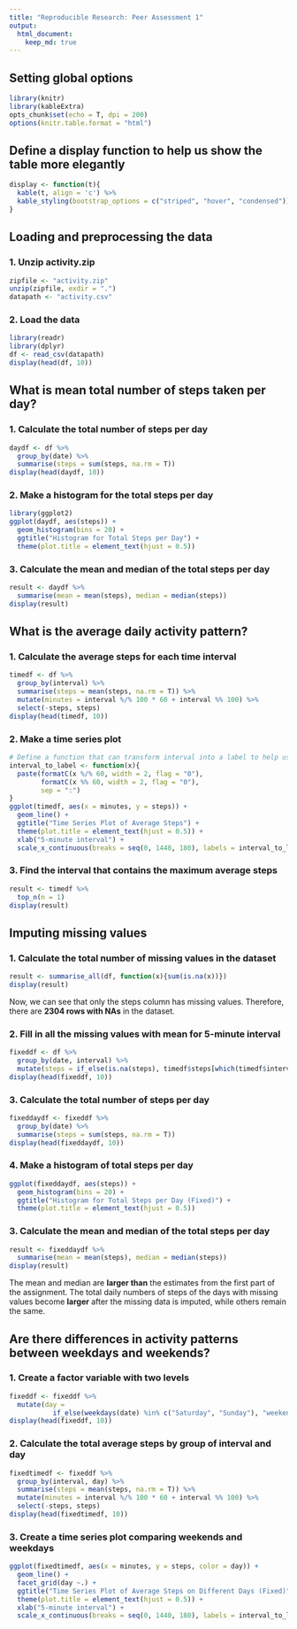 ```yaml
---
title: "Reproducible Research: Peer Assessment 1"
output: 
  html_document:
    keep_md: true
---
```


## Setting global options
```r
library(knitr)
library(kableExtra)
opts_chunk$set(echo = T, dpi = 200)
options(knitr.table.format = "html") 
```

## Define a display function to help us show the table more elegantly
```r
display <- function(t){
  kable(t, align = 'c') %>%
  kable_styling(bootstrap_options = c("striped", "hover", "condensed"))
}
```

## Loading and preprocessing the data

### 1. Unzip activity.zip
```r
zipfile <- "activity.zip"
unzip(zipfile, exdir = ".")
datapath <- "activity.csv"
```

### 2. Load the data
```r
library(readr)
library(dplyr)
df <- read_csv(datapath)
display(head(df, 10))
```

## What is mean total number of steps taken per day?

### 1. Calculate the total number of steps per day
```r
daydf <- df %>%
  group_by(date) %>%
  summarise(steps = sum(steps, na.rm = T))
display(head(daydf, 10))
```

### 2. Make a histogram for the total steps per day
```r
library(ggplot2)
ggplot(daydf, aes(steps)) +
  geom_histogram(bins = 20) +
  ggtitle("Histogram for Total Steps per Day") +
  theme(plot.title = element_text(hjust = 0.5))
```

### 3. Calculate the mean and median of the total steps per day
```r
result <- daydf %>%
  summarise(mean = mean(steps), median = median(steps))
display(result)
```

## What is the average daily activity pattern?

### 1. Calculate the average steps for each time interval
```r
timedf <- df %>%
  group_by(interval) %>%
  summarise(steps = mean(steps, na.rm = T)) %>%
  mutate(minutes = interval %/% 100 * 60 + interval %% 100) %>%
  select(-steps, steps)
display(head(timedf, 10))
```

### 2. Make a time series plot
```r
# Define a function that can transform interval into a label to help us plot
interval_to_label <- function(x){
  paste(formatC(x %/% 60, width = 2, flag = "0"), 
        formatC(x %% 60, width = 2, flag = "0"), 
        sep = ":")
}
ggplot(timedf, aes(x = minutes, y = steps)) +
  geom_line() +
  ggtitle("Time Series Plot of Average Steps") +
  theme(plot.title = element_text(hjust = 0.5)) +
  xlab("5-minute interval") +
  scale_x_continuous(breaks = seq(0, 1440, 180), labels = interval_to_label)
```

### 3. Find the interval that contains the maximum average steps
```r
result <- timedf %>%
  top_n(n = 1)
display(result)
```

## Imputing missing values

### 1. Calculate the total number of missing values in the dataset
```r
result <- summarise_all(df, function(x){sum(is.na(x))})
display(result)
```

Now, we can see that only the steps column has missing values. Therefore, there are **2304 rows with NAs** in the dataset.

### 2. Fill in all the missing values with mean for 5-minute interval
```r
fixeddf <- df %>%
  group_by(date, interval) %>%
  mutate(steps = if_else(is.na(steps), timedf$steps[which(timedf$interval == interval)], as.double(steps)))
display(head(fixeddf, 10))
```

### 3. Calculate the total number of steps per day
```r
fixeddaydf <- fixeddf %>%
  group_by(date) %>%
  summarise(steps = sum(steps, na.rm = T))
display(head(fixeddaydf, 10))
```

### 4. Make a histogram of total steps per day
```r
ggplot(fixeddaydf, aes(steps)) +
  geom_histogram(bins = 20) +
  ggtitle("Histogram for Total Steps per Day (Fixed)") +
  theme(plot.title = element_text(hjust = 0.5))
```

### 3. Calculate the mean and median of the total steps per day
```r
result <- fixeddaydf %>%
  summarise(mean = mean(steps), median = median(steps))
display(result)
```

The mean and median are **larger than** the estimates from the first part of the assignment. The total daily numbers of steps of the days with missing values become **larger** after the missing data is imputed, while others remain the same.

## Are there differences in activity patterns between weekdays and weekends?

### 1. Create a factor variable with two levels
```r
fixeddf <- fixeddf %>%
  mutate(day = 
           if_else(weekdays(date) %in% c("Saturday", "Sunday"), "weekend", "weekday"))
display(head(fixeddf, 10))
```

### 2. Calculate the total average steps by group of interval and day
```r
fixedtimedf <- fixeddf %>%
  group_by(interval, day) %>%
  summarise(steps = mean(steps, na.rm = T)) %>%
  mutate(minutes = interval %/% 100 * 60 + interval %% 100) %>%
  select(-steps, steps)
display(head(fixedtimedf, 10))
```

### 3. Create a time series plot comparing weekends and weekdays

```r
ggplot(fixedtimedf, aes(x = minutes, y = steps, color = day)) +
  geom_line() +
  facet_grid(day ~.) +
  ggtitle("Time Series Plot of Average Steps on Different Days (Fixed)") +
  theme(plot.title = element_text(hjust = 0.5)) +
  xlab("5-minute interval") +
  scale_x_continuous(breaks = seq(0, 1440, 180), labels = interval_to_label)
```

